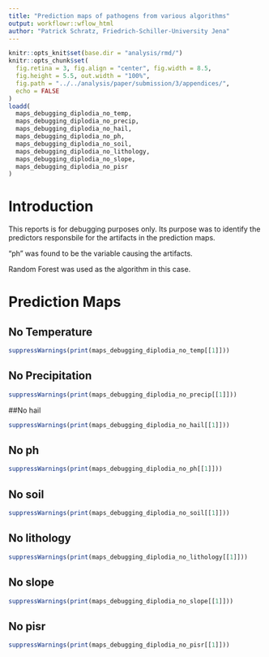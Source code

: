 ```yaml
---
title: "Prediction maps of pathogens from various algorithms"
output: workflowr::wflow_html
author: "Patrick Schratz, Friedrich-Schiller-University Jena"
---
```


```r
knitr::opts_knit$set(base.dir = "analysis/rmd/")
knitr::opts_chunk$set(
  fig.retina = 3, fig.align = "center", fig.width = 8.5,
  fig.height = 5.5, out.width = "100%",
  fig.path = "../../analysis/paper/submission/3/appendices/",
  echo = FALSE
)
loadd(
  maps_debugging_diplodia_no_temp,
  maps_debugging_diplodia_no_precip,
  maps_debugging_diplodia_no_hail,
  maps_debugging_diplodia_no_ph,
  maps_debugging_diplodia_no_soil,
  maps_debugging_diplodia_no_lithology,
  maps_debugging_diplodia_no_slope,
  maps_debugging_diplodia_no_pisr
)
```

# Introduction

This reports is for debugging purposes only.
Its purpose was to identify the predictors responsbile for the artifacts in the prediction maps.

"ph" was found to be the variable causing the artifacts.

Random Forest was used as the algorithm in this case.

# Prediction Maps {.tabset .tabset-fade}

## No Temperature

```r
suppressWarnings(print(maps_debugging_diplodia_no_temp[[1]]))
```

## No Precipitation

```r
suppressWarnings(print(maps_debugging_diplodia_no_precip[[1]]))
```

##No hail

```r
suppressWarnings(print(maps_debugging_diplodia_no_hail[[1]]))
```

## No ph

```r
suppressWarnings(print(maps_debugging_diplodia_no_ph[[1]]))
```

## No soil

```r
suppressWarnings(print(maps_debugging_diplodia_no_soil[[1]]))
```

## No lithology

```r
suppressWarnings(print(maps_debugging_diplodia_no_lithology[[1]]))
```

## No slope

```r
suppressWarnings(print(maps_debugging_diplodia_no_slope[[1]]))
```

## No pisr

```r
suppressWarnings(print(maps_debugging_diplodia_no_pisr[[1]]))
```
